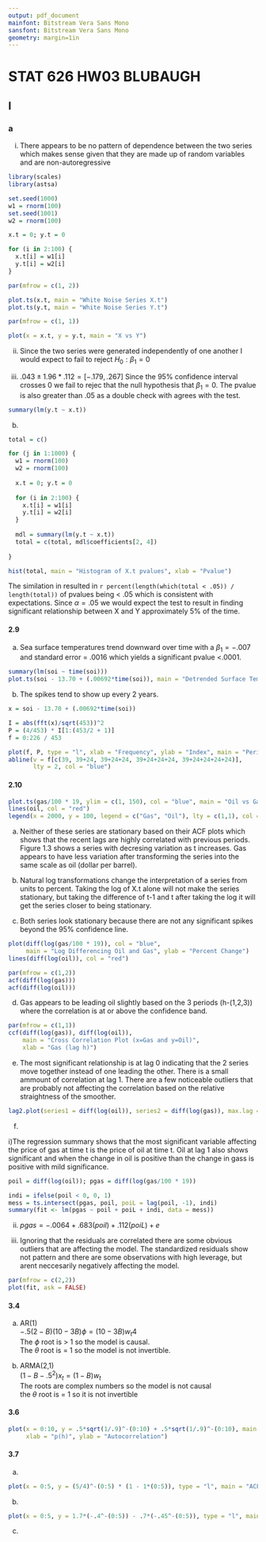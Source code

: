 ```yaml
---
output: pdf_document
mainfont: Bitstream Vera Sans Mono
sansfont: Bitstream Vera Sans Mono
geometry: margin=1in
---
```


# STAT 626 HW03 BLUBAUGH

## I

### a

i) There appears to be no pattern of dependence between the two series which makes sense given that they are made up of random variables and are non-autoregressive

```r
library(scales)
library(astsa)

set.seed(1000)
w1 = rnorm(100)
set.seed(1001)
w2 = rnorm(100)

x.t = 0; y.t = 0

for (i in 2:100) {
  x.t[i] = w1[i]
  y.t[i] = w2[i]
}

par(mfrow = c(1, 2))

plot.ts(x.t, main = "White Noise Series X.t")
plot.ts(y.t, main = "White Noise Series Y.t")

```

```r

par(mfrow = c(1, 1))

plot(x = x.t, y = y.t, main = "X vs Y")

```

ii) Since the two series were generated independently of one another I would expect to fail to reject $H_0: \beta_1 = 0$

\newpage

iii) $.043 \pm 1.96*.112 = [-.179, .267]$ Since the 95% confidence interval crosses 0 we fail to rejec that the null hypothesis that $\beta_1 = 0$. The pvalue is also greater than .05 as a double check with agrees with the test.

```r
summary(lm(y.t ~ x.t))
```

b) 

```r

total = c()

for (j in 1:1000) {
  w1 = rnorm(100)
  w2 = rnorm(100)
  
  x.t = 0; y.t = 0
  
  for (i in 2:100) {
    x.t[i] = w1[i]
    y.t[i] = w2[i]
  }
  
  mdl = summary(lm(y.t ~ x.t))
  total = c(total, mdl$coefficients[2, 4])
  
}

hist(total, main = "Histogram of X.t pvalues", xlab = "Pvalue")

```

The similation in resulted in `r percent(length(which(total < .05)) / length(total))` of pvalues being < .05 which is consistent with expectations. Since $\alpha = .05$ we would expect the test to result in finding significant relationship between X and Y approximately 5% of the time.

\newpage

#### 2.9

a)
Sea surface temperatures trend downward over time with a $\beta_1 = -.007$ and standard error = .0016 which yields a significant pvalue <.0001.

```r
summary(lm(soi ~ time(soi)))
plot.ts(soi - 13.70 + (.00692*time(soi)), main = "Detrended Surface Temperature")
```

\newpage

b) The spikes tend to show up every 2 years.

```r
x = soi - 13.70 + (.00692*time(soi))

I = abs(fft(x)/sqrt(453))^2
P = (4/453) * I[1:(453/2 + 1)]
f = 0:226 / 453

plot(f, P, type = "l", xlab = "Frequency", ylab = "Index", main = "Periodogram")
abline(v = f[c(39, 39+24, 39+24+24, 39+24+24+24, 39+24+24+24+24)],
       lty = 2, col = "blue")

```


#### 2.10

```r
plot.ts(gas/100 * 19, ylim = c(1, 150), col = "blue", main = "Oil vs Gas Dollar per barrel")
lines(oil, col = "red")
legend(x = 2000, y = 100, legend = c("Gas", "Oil"), lty = c(1,1), col = c("blue", "red"))
```

a) Neither of these series are stationary based on their ACF plots which shows that the recent lags are highly correlated with previous periods. Figure 1.3 shows a series with decresing variation as t increases. Gas appears to have less variation after transforming the series into the same scale as oil (dollar per barrel).

b) Natural log transformations change the interpretation of a series from units to percent. Taking the log of X.t alone will not make the series stationary, but taking the difference of t-1 and t after taking the log it will get the series closer to being stationary.

\newpage

c) Both series look stationary because there are not any significant spikes beyond the 95% confidence line. 

```r
plot(diff(log(gas/100 * 19)), col = "blue", 
     main = "Log Differencing Oil and Gas", ylab = "Percent Change")
lines(diff(log(oil)), col = "red")

par(mfrow = c(1,2))
acf(diff(log(gas)))
acf(diff(log(oil)))
```

d) Gas appears to be leading oil slightly based on the 3 periods (h-(1,2,3)) where the correlation is at or above the confidence band.

```r
par(mfrow = c(1,1))
ccf(diff(log(gas)), diff(log(oil)), 
    main = "Cross Correlation Plot (x=Gas and y=Oil)",
    xlab = "Gas (lag h)")
```

\newpage

e) The most significant relationship is at lag 0 indicating that the 2 series move together instead of one leading the other. There is a small ammount of correlation at lag 1. There are a few noticeable outliers that are probably not affecting the correlation based on the relative straightness of the smoother.

```r
lag2.plot(series1 = diff(log(oil)), series2 = diff(log(gas)), max.lag = 3)

```

f) 

i)The regression summary shows that the most significant variable affecting the price of gas at time t is the price of oil at time t. Oil at lag 1 also shows significant and when the change in oil is positive than the change in gass is positive with mild significance.

```r
poil = diff(log(oil)); pgas = diff(log(gas/100 * 19))

indi = ifelse(poil < 0, 0, 1)
mess = ts.intersect(pgas, poil, poiL = lag(poil, -1), indi)
summary(fit <- lm(pgas ~ poil + poiL + indi, data = mess))

```

ii) $pgas = -.0064 + .683(poil) + .112(poiL) + e$

\newpage

iii) Ignoring that the residuals are correlated there are some obvious outliers that are affecting the model. The standardized residuals show not pattern and there are some observations with high leverage, but arent neccesarily negatively affecting the model.

```r
par(mfrow = c(2,2))
plot(fit, ask = FALSE)
```

#### 3.4

a) AR(1)   
$-.5(2 - B)(10 - 3B)\phi = (10 - 3B)w_t4$  
The $\phi$ root is > 1 so the model is causal.  
The $\theta$ root is = 1 so the model is not invertible.  

b) ARMA(2,1)  
$(1 - B - .5^2)x_t = (1 - B)w_t$  
The roots are complex numbers so the model is not causal    
the $\theta$ root is = 1 so it is not invertible    

\newpage

#### 3.6

\begin{align*}
  x_t = & -.9x_{t-2} + w_t \\
  (1 + .9B^2)x_t = & w_t \\
  \\
  \text{Find Root: } 1 + .9B^2 = & 0 \rightarrow B = \pm \sqrt{1/.9} \\
  \text{Find Root: } w_t = & 0 \\
  \\
  \text{Calculate ACF} \\
  \rho(0) = 1 = & c_1 (\sqrt{1/.9})^{-0} + c_2 (-\sqrt{1/.9})^{-0} \rightarrow c_1 + c_2 = 0 \\
  \rho(1) = \frac{\phi_1}{1 - \phi_2} = & \frac{0}{1 - .9} \rightarrow 0 = c_1(\sqrt{1/.9})^{-1} + c_2(-\sqrt{1/.9})^{-1} \\
  c_1 = c_2 = & .5 \\
  \end{align*}

```r
plot(x = 0:10, y = .5*sqrt(1/.9)^-(0:10) + .5*sqrt(1/.9)^-(0:10), main = "ACF", type = "l",
     xlab = "p(h)", ylab = "Autocorrelation")
```

\newpage

#### 3.7

a) 

\begin{align*}
  p(-1) = 4.44 = & (-1.25)^(-1) (C_1 + C_2 h) \\
  = & .8 C_1 + .8 C_2 \\
  4.44 - .8 C_1 = & .8 C_2 \\
  (4.44 - .8 C_1) / .8 = & C_2 \\
  4.44 = & .8 ( C_1 = \frac{4.44 - .8 C_1}{.8} h ) \\
  C_1 = C_2 = & 1 \\
  \rho(h) = & (-1.25)^{-h} (1 - 1h) \\
\end{align*}

```r
plot(x = 0:5, y = (5/4)^-(0:5) * (1 - 1*(0:5)), type = "l", main = "ACF (A)")
```


b)

\begin{align*}
  p(0) = 1 = & C_1 (-.4)^{-0} + C_2 (-.45)^{-0} \\
  1 = & -4 C_1 - .45 C_2 \\
  (1 - .4 C_1) / -.45 = & C_2 \\
  1 = & C_1 (-.4)^{-0} + \frac{1 - .4 C_1}{-.45} (-.45)^{-0} \\
  C_1 = 1.7, C_2 = & -.7 \\
  \rho(h) = & 1.7(-.4)^{-h} - .7(-.45)^{-h} \\
\end{align*}

```r
plot(x = 0:5, y = 1.7*(-.4^-(0:5)) - .7*(-.45^-(0:5)), type = "l", main = "ACF (B)")
```


c)

\begin{align*}
  \text{root: } & .705 + .823i \\
  \rho (0) = & C_1(.705 + .823i) + C_2(.705 + .823i) \\
  1 = & C_1 + C_2 \\
  1 - C_1 = & C_2 \\
  C_1 = C_2 = & .5 \\
  \rho(h) = & 2(.5(.705 + .823i)^{-h}) \\
\end{align*}

